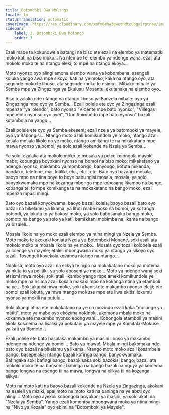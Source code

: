 ```yaml
---
title: Botɔmbɔki Bwa Molɔngɔ́
locale: ln
statusTranslation: automatic
coverImage: https://res.cloudinary.com/xmfm6mhw3gwctndtcubgx2rptnae/image/upload/v1740468922/small_cover_tratado_de_psicologia_revolucionaria_a4c0dca4e0.webp
sidebar:
    label: 3. Botɔmbɔki Bwa Molɔngɔ́
    order: 3
---
```

Ezali mabe te kokundwela batangi na biso ete ezali na elembo ya matematiki moko kati na biso moko... Na ntembe te, elembo ya ndenge wana, ezali ata mokolo moko te na ntango eleki, to mpe na ntango ekoya...

Moto nyonso oyo alingi amona elembo wana ya kobombana, asengeli koluka yango awa mpe sikoyo, kati na ye moko, kaka na ntango oyo, ata segɔnde moko te liboso, ata segɔnde moko te nsima... Mibako mibale ya Semba mpe ya Zingazinga ya Ekulusu Mosantu, ekutanaka na elembo oyo...

Biso tozalaka nde ntango na ntango liboso ya Banzela mibale: oyo ya Zingazinga mpe oyo ya Semba... Ezali polele ete oyo ya Zingazinga ezali mpenza "ya lolendo", bato nyonso "Vicente mpe bato nyonso", "Villegas mpe moto nyonso oyo ayei", "Don Raimundo mpe bato nyonso" bazali kotambola na yango...

Ezali polele ete oyo ya Semba ekeseni; ezali nzela ya batomboki ya mayele, oyo ya Babongisi... Ntango moto azali komikundola ye moko, ntango azali kosala mosala likolo na ye moko, ntango amikangi te na mikakatano mpe mawa nyonso ya bomoi, ya solo azali kokende na Nzela ya Semba...

Ya solo, ezalaka ata mokolo moko te mosala ya pɛtɛɛ kolongola mayoki mabe; kobungisa boyokani nyonso na bomoi na biso moko; mikakatano ya ndenge nyonso, makambo ya mombongo, banyongo, kofuta mikanda, bandako, telefone, mai, lotiliki, etc., etc., etc. Bato oyo bazangi mosala, baoyo mpo na ntina boye to boye babungisi mosala, mosala, ya solo banyokwamaka mpo na kozanga mbongo mpe kobosana likambo na bango, kobanga te, to mpe komikanga te na mokakatano na bango moko, ezali mpenza mpasi mingi.

Bato oyo bazali konyokwama, baoyo bazali kolela, baoyo bazali bato oyo bazali na bikelamu ya likama, ya lifuti mabe moko na bomoi, ya kozanga botɔndi, ya lokuta to ya bokosi moko, ya solo babosanaka bango moko, bomoto na bango ya solo ya kati, bamikitani mobimba na likama na bango ya bizaleli...

Mosala likolo na yo moko ezali elembo ya ntina mingi ya Nzela ya Semba. Moto moko te akokaki koniata Nzela ya Botomboki Monene, soki asali ata mokolo moko te mosala likolo na ye moko... Mosala oyo tozali kolobela ezali ya lolenge ya mayele; etaleli mbongwana moko ya ntango ya sikoyo oyo tozali. Tosengeli koyekola kovanda ntango na ntango...

Ndakisa, moto oyo azali na elikya te mpo na mokakatano moko ya motema, ya nkita to ya politiki, ya solo abosani ye moko... Moto ya ndenge wana soki atɛlɛmi mwa moke, soki atali likambo yango mpe ameki komikundola ye moko mpe na nsima azali kosala makasi mpo na kokanga ntina ya etamboli na ye... Soki akanisi mwa moke, soki akanisi ete makambo nyonso eleki; ete bomoi ezali lokuta, ya mwa ntango mokuse mpe ete liwa ekitisi lokumu nyonso ya mokili na putulu...

Soki akangi ntina ete mokakatano na ye na mozindo ezali kaka "molunge ya matiti", moto ya mabe oyo ekozima nokinoki, akomona mbala moko na kokamwa ete makambo nyonso ebongwani... Kobongola etamboli ya masini ekoki kosalema na lisalisi ya bokutani ya mayele mpe ya Komitala-Mokuse ya kati ya Bomoto...

Ezali polele ete bato basalaka makambo ya masini liboso ya makambo ndenge na ndenge ya bomoi... Bato ya mawa!, Mbala mingi bakómaka nde bato oyo bazali na bikelamu ya likama. Ntango moto moko azali kosambela bango, basepelaka; ntango bazali kofinga bango, banyokwamaka. Bafingaka soki bafingi bango; bazokisaka soki bazokisi bango; bazali ata mokolo moko te na bonsomi; baninga na bango bazali na nguya ya komema bango longwa na esengo tii na mawa, longwa na elikya tii na kozanga elikya.

Moto na moto kati na baoyo bazali kokende na Nzela ya Zingazinga, akokani na esaleli ya miziki, epai moto na moto kati na baninga na ye abɛti oyo alingi... Moto oyo ayekoli kobongola boyokani ya masini, ya solo akɔti na "Nzela ya Semba". Yango ezali komonisa mbongwana moko ya ntina mingi na "Nivo ya Kozala" oyo ebimi na "Botomboki ya Mayele".

